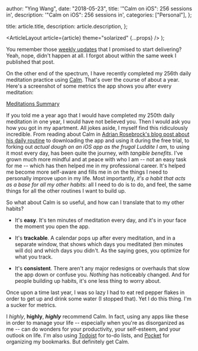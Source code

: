 
  author: "Ying Wang",
  date: "2018-05-23",
  title: '"Calm on iOS": 256 sessions in',
  description: '"Calm on iOS": 256 sessions in',
  categories: ["Personal"],
};

  title: article.title,
  description: article.description,
};

  <ArticleLayout article={article} theme="solarized" {...props} />
);

You remember those [weekly updates](/posts/2018/04/05/weekly_updates) that I
promised to start delivering? Yeah, nope, didn't happen at all. I forgot about
within the same week I published that post.

On the other end of the spectrum, I have recently completed my 256th daily
meditation practice using [Calm](https://www.calm.com/). That's over the course
of about a year. Here's a screenshot of some metrics the app shows you after
every meditation:

[Meditations Summary](/img/posts/2018/05/23/meditations_summary.png)

If you told me a year ago that I would have completed my 250th daily meditation
in one year, I would have not believed you. Then I would ask you how you got in
my apartment. All jokes aside, I myself find this ridiculously incredible. From
reading about Calm in [Adrian Rosebrock's blog post about his daily
routine](https://www.pyimagesearch.com/2017/01/30/a-day-in-the-life-of-a-adrian-rosebrock-computer-vision-researcher-developer-and-entrepreneur/)
to downloading the app and using it during the free trial, to forking out
_actual dough on an iOS app as the frugal Luddite I am_, to using it most every
day, has been quite the journey, with _tangible benefits_. I've grown much more
mindful and at peace with who I am -- not an easy task for me -- which has then
helped me in my professional career. It's helped me become more self-aware and
fills me in on the things I need to personally improve upon in my life. Most
importantly, _it's a habit that acts as a base for all my other habits_: all I
need to do is to do, and feel, the same things for all the other routines I want
to build up.

So what about Calm is so useful, and how can I translate that to my other
habits?

- It's **easy**. It's ten minutes of meditation every day, and it's in your face
  the moment you open the app.

- It's **trackable**. A calendar pops up after every meditation, and in a
  separate window, that shows which days you meditated (ten minutes will do) and
  which days you didn't. As the saying goes, you optimize for what you track.

- It's **consistent**. There aren't any major redesigns or overhauls that slow
  the app down or confuse you. _Nothing_ has noticeably changed. And for people
  building up habits, it's one less thing to worry about.

Once upon a time last year, I was so lazy I had to eat red pepper flakes in
order to get up and drink some water (I stopped that). Yet I do this thing. I'm
a sucker for metrics.

I _highly_, **highly**, **_highly_** recommend Calm. In fact, using any apps
like these in order to manage your life -- especially when you're as
disorganized as me -- can do wonders for your productivity, your self-esteem,
and your outlook on life. I'm also using
[Todoist](https://todoist.com/app?lang=en#start) for to-do lists, and
[Pocket](https://getpocket.com/a/queue/) for organizing my bookmarks. But
definitely get Calm.

